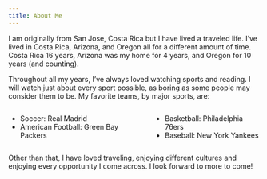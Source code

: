 ```yaml
---
title: About Me
---
```


I am originally from San Jose, Costa Rica but I have lived a traveled life. 
I've lived in Costa Rica, Arizona, and Oregon all for a different amount of time. 
Costa Rica 16 years, Arizona was my home for 4 years, and Oregon for 10 years (and counting). 

Throughout all my years, I've always loved watching sports and reading. 
I will watch just about every sport possible, as boring as some people may consider them to be. 
My favorite teams, by major sports, are: 

:::: {.columns}

::: {.column}
- Soccer: Real Madrid
- American Football: Green Bay Packers
::: 

::: {.column}
- Basketball: Philadelphia 76ers
- Baseball: New York Yankees
::: 

::::

Other than that, I have loved traveling, enjoying different cultures and enjoying every opportunity I come across. 
I look forward to more to come!

<div class="slideshow-container">
  <img class="mySlides" src="files/pictures/pic1.jpeg" style="width:100%">
  <img class="mySlides" src="files/pictures/pic2.jpeg" style="width:100%">
  <img class="mySlides" src="files/pictures/pic3.jpeg" style="width:100%">
  <img class="mySlides" src="files/pictures/pic4.jpeg" style="width:100%">
  <img class="mySlides" src="files/pictures/pic5.jpeg" style="width:100%">
  <img class="mySlides" src="files/pictures/pic6.jpeg" style="width:100%">
  <img class="mySlides" src="files/pictures/pic7.jpeg" style="width:100%">
  <img class="mySlides" src="files/pictures/pic8.jpeg" style="width:100%">
  <img class="mySlides" src="files/pictures/pic9.jpeg" style="width:100%">
  <img class="mySlides" src="files/pictures/pic10.jpeg" style="width:100%">
  <img class="mySlides" src="files/pictures/pic11.jpeg" style="width:100%">
  <img class="mySlides" src="files/pictures/pic12.jpeg" style="width:100%">
  <img class="mySlides" src="files/pictures/pic13.jpeg" style="width:100%">
  <img class="mySlides" src="files/pictures/pic14.jpeg" style="width:100%">
  <img class="mySlides" src="files/pictures/pic15.jpeg" style="width:100%">
  <img class="mySlides" src="files/pictures/pic16.jpeg" style="width:100%">
  <img class="mySlides" src="files/pictures/pic17.jpeg" style="width:100%">
  <img class="mySlides" src="files/pictures/pic18.jpeg" style="width:100%">
  <img class="mySlides" src="files/pictures/pic19.jpeg" style="width:100%">

</div>

<script>
let slideIndex = 0;
autoShowSlides();

function autoShowSlides() {
  let i;
  let slides = document.getElementsByClassName("mySlides");
  for (i = 0; i < slides.length; i++) {
    slides[i].style.display = "none";
  }
  slideIndex++;
  if (slideIndex > slides.length) { slideIndex = 1 }
  slides[slideIndex-1].style.display = "block";
  setTimeout(autoShowSlides, 3000); // Change image every 3s
}
</script>

<style>
.slideshow-container {
  max-width: 600px;   /* adjust size */
  margin: auto;
  position: relative;
}
.mySlides {
  display: none;
  border-radius: 12px; /* optional rounded corners */
}
</style>
